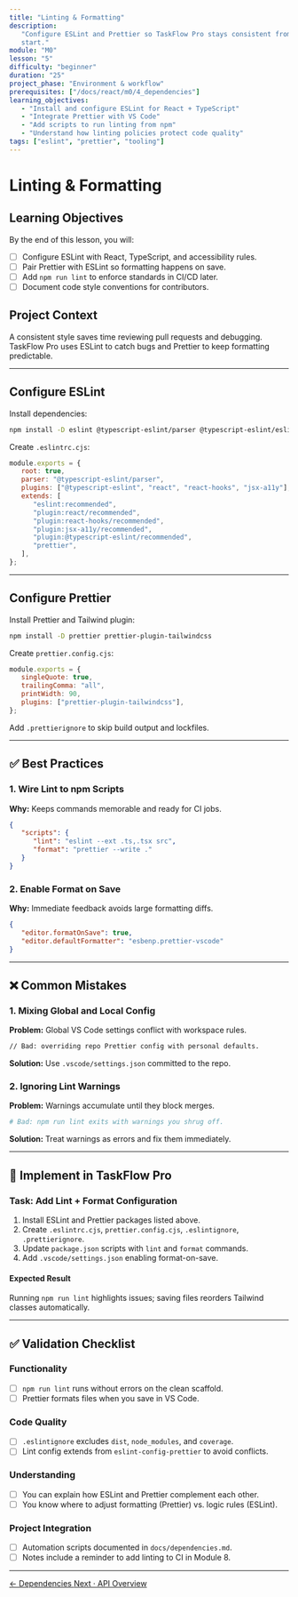 ```yaml
---
title: "Linting & Formatting"
description:
   "Configure ESLint and Prettier so TaskFlow Pro stays consistent from the
   start."
module: "M0"
lesson: "5"
difficulty: "beginner"
duration: "25"
project_phase: "Environment & workflow"
prerequisites: ["/docs/react/m0/4_dependencies"]
learning_objectives:
   - "Install and configure ESLint for React + TypeScript"
   - "Integrate Prettier with VS Code"
   - "Add scripts to run linting from npm"
   - "Understand how linting policies protect code quality"
tags: ["eslint", "prettier", "tooling"]
---
```


# Linting & Formatting

## Learning Objectives

By the end of this lesson, you will:

-  [ ] Configure ESLint with React, TypeScript, and accessibility rules.
-  [ ] Pair Prettier with ESLint so formatting happens on save.
-  [ ] Add `npm run lint` to enforce standards in CI/CD later.
-  [ ] Document code style conventions for contributors.

## Project Context

A consistent style saves time reviewing pull requests and debugging. TaskFlow
Pro uses ESLint to catch bugs and Prettier to keep formatting predictable.

---

## Configure ESLint

Install dependencies:

```bash
npm install -D eslint @typescript-eslint/parser @typescript-eslint/eslint-plugin eslint-plugin-react eslint-plugin-react-hooks eslint-plugin-jsx-a11y eslint-config-prettier
```

Create `.eslintrc.cjs`:

```js
module.exports = {
   root: true,
   parser: "@typescript-eslint/parser",
   plugins: ["@typescript-eslint", "react", "react-hooks", "jsx-a11y"],
   extends: [
      "eslint:recommended",
      "plugin:react/recommended",
      "plugin:react-hooks/recommended",
      "plugin:jsx-a11y/recommended",
      "plugin:@typescript-eslint/recommended",
      "prettier",
   ],
};
```

---

## Configure Prettier

Install Prettier and Tailwind plugin:

```bash
npm install -D prettier prettier-plugin-tailwindcss
```

Create `prettier.config.cjs`:

```js
module.exports = {
   singleQuote: true,
   trailingComma: "all",
   printWidth: 90,
   plugins: ["prettier-plugin-tailwindcss"],
};
```

Add `.prettierignore` to skip build output and lockfiles.

---

## ✅ Best Practices

### 1. Wire Lint to npm Scripts

**Why:** Keeps commands memorable and ready for CI jobs.

```json
{
   "scripts": {
      "lint": "eslint --ext .ts,.tsx src",
      "format": "prettier --write ."
   }
}
```

### 2. Enable Format on Save

**Why:** Immediate feedback avoids large formatting diffs.

```json
{
   "editor.formatOnSave": true,
   "editor.defaultFormatter": "esbenp.prettier-vscode"
}
```

---

## ❌ Common Mistakes

### 1. Mixing Global and Local Config

**Problem:** Global VS Code settings conflict with workspace rules.

```md
// Bad: overriding repo Prettier config with personal defaults.
```

**Solution:** Use `.vscode/settings.json` committed to the repo.

### 2. Ignoring Lint Warnings

**Problem:** Warnings accumulate until they block merges.

```bash
# Bad: npm run lint exits with warnings you shrug off.
```

**Solution:** Treat warnings as errors and fix them immediately.

---

## 🔨 Implement in TaskFlow Pro

### Task: Add Lint + Format Configuration

1. Install ESLint and Prettier packages listed above.
2. Create `.eslintrc.cjs`, `prettier.config.cjs`, `.eslintignore`,
   `.prettierignore`.
3. Update `package.json` scripts with `lint` and `format` commands.
4. Add `.vscode/settings.json` enabling format-on-save.

#### Expected Result

Running `npm run lint` highlights issues; saving files reorders Tailwind classes
automatically.

---

## ✅ Validation Checklist

### Functionality

-  [ ] `npm run lint` runs without errors on the clean scaffold.
-  [ ] Prettier formats files when you save in VS Code.

### Code Quality

-  [ ] `.eslintignore` excludes `dist`, `node_modules`, and `coverage`.
-  [ ] Lint config extends from `eslint-config-prettier` to avoid conflicts.

### Understanding

-  [ ] You can explain how ESLint and Prettier complement each other.
-  [ ] You know where to adjust formatting (Prettier) vs. logic rules (ESLint).

### Project Integration

-  [ ] Automation scripts documented in `docs/dependencies.md`.
-  [ ] Notes include a reminder to add linting to CI in Module 8.

---

<div className='mt-8 flex justify-between'>
   <a
      href='/docs/react/m0/4_dependencies'
      className='text-sm font-medium text-muted-foreground hover:text-foreground'
   >
      ← Dependencies
   </a>
   <a
      href='/docs/react/m0/6_api-overview'
      className='text-sm font-medium text-primary hover:text-primary/80'
   >
      Next · API Overview
   </a>
</div>
